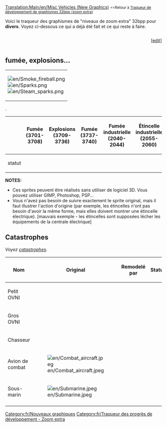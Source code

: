 [[Translation:Main/en/Misc Vehicles (New Graphics)]]
<small><<Retour à [[Main/fr/Traqueur de développement de graphismes 32bpp (zoom extra)|Traqueur de développement de graphismes 32bpp (zoom extra)]]</small>

Voici le traqueur des graphismes de "niveaux de zoom extra" 32bpp pour '''divers'''. Voyez ci-dessous ce qui a déjà été fait et ce qui reste à faire.<br> 


<!-- merci de mettre à jour la barre de progression après avoir édité ici: 
http://wiki.openttd.org/?title=Template:Barre_de_progression_du_traqueur_32bpp/Fr&action=edit 
-->
<div><div style="display: table-cell; width:100%">{{fr/Barre de progression du traqueur 32bpp|véhicules divers}}</div><div style="display: table-cell">[<span class="plainlinks">[http://wiki.openttd.org/?title=Template:Barre_de_progression_du_traqueur_32bpp/Fr&action=edit edit]</span>]</div></div>


<onlyinclude>
==fumée, explosions...==
{| border=1 style="background:#e7ebff;"
|[[File:en/Smoke fireball.png]]<BR>
[[File:en/Sparks.png]]<BR>
[[File:en/Steam sparks.png]]
|}
.
{| border=1 style="background:#e7ebff;"
!
! width=150| Fumée (3701-3708)
! width=150| Explosions (3709-3736)
! width=150| Fumée (3737-3740)
! width=150| Fumée industrielle (2040-2044)
! width=150| Étincelle industrielle (2055-2060)
! width=170| Fumée/vapeur/étincelle de train (3073-3089)
|-
! statut
| {{fr/Statut du sprite du traqueur|z0 = fait |z1 = fait |z2 = fait}}
| {{fr/Statut du sprite du traqueur|z0 = fait |z1 = fait |z2 = fait}}
| {{fr/Statut du sprite du traqueur|z0 = fait |z1 = fait |z2 = fait}}
| {{fr/Statut du sprite du traqueur|z0 = fait |z1 = fait |z2 = fait}}
| {{fr/Statut du sprite du traqueur|z0 = fait |z1 = fait |z2 = fait}}
| {{fr/Statut du sprite du traqueur|z0 = fait |z1 = fait |z2 = fait}}
|}

'''NOTES:'''
* Ces sprites peuvent être réalisés sans utiliser de logiciel 3D. Vous pouvez utiliser GIMP, Photoshop, PSP...
* Vous n'avez pas besoin de suivre exactement le sprite original, mais il faut illustrer l'action d'origine (par exemple, les étincelles n'ont pas besoin d'avoir la même forme, mais elles doivent montrer une étincelle électrique). [mauvais exemple - les étincelles sont supposées lécher les équipements de la centrale électrique]

==Catastrophes==
''Voyez [[Main/fr/Catastrophes|catastrophes]].''
{| border=1 style="background:#e7ebff;"
!Nom
!Original
!Remodelé par
!Statut
!Image 32bpp
!Fichier source
|-
!Petit OVNI
|
|
{{fr/Non réclamé}}
|
|
|-
!Gros OVNI
|
|
{{fr/Non réclamé}}
|
|
|-
!Chasseur
|
|
{{fr/Non réclamé}}
|
|
|-
!Avion de combat
|[[File:en/Combat aircraft.jpeg]]
|
{{fr/Non réclamé}}
|
|
|-
!Sous-marin
|[[File:en/Submarine.jpeg]]
|
{{fr/Non réclamé}}
|
|
|-
|}</onlyinclude>


{{fr/Navbox Développement graphique}}

[[Category:fr/Nouveaux graphiques]][[Category:fr/Traqueur des progrès de développement - Zoom extra]]